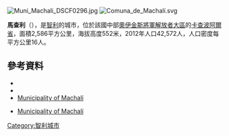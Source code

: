 [[Image:Muni_Machali_DSCF0296.jpg|right]]
[[Image:Comuna_de_Machalí.svg|right]]

'''馬查利'''（{{lang-es|Machalí}}），是[[智利|智利]]的城市，位於該國中部[[奧伊金斯將軍解放者大區|奧伊金斯將軍解放者大區]]的[[卡查波阿爾省|卡查波阿爾省]]，面積2,586平方公里，海拔高度552米，2012年人口42,572人，人口密度每平方公里16人。

{{Coord|34|10|57|S|70|39|5|W|display=title}}

==參考資料==
*{{Cite web |url = http://www.machali.cl/ |title=Municipality of Machalí | accessdate=10 November 2010|language=es}}
*{{Cite web |url= http://www.ine.cl/canales/chile_estadistico/censos_poblacion_vivienda/censo_pobl_vivi.php |title= National Statistics Institute |accessdate=10 November 2010|language=es}}
*[http://www.machali.cl Municipality of Machalí]
* {{es icon}} [http://www.machali.cl Municipality of Machalí]

{{Chile-geo-stub}}
[[Category:智利城市|Category:智利城市]]